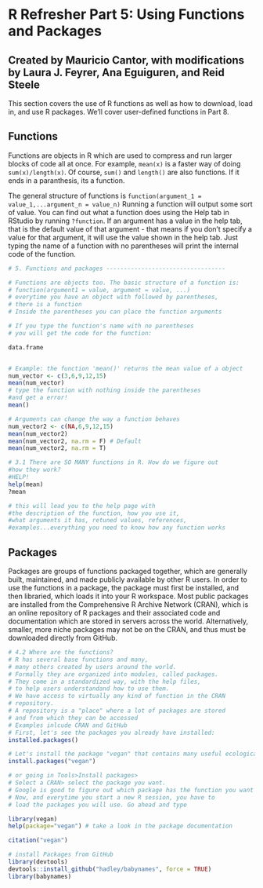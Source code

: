 # R Refresher Part 5: Using Functions and Packages

## Created by Mauricio Cantor, with modifications by Laura J. Feyrer, Ana Eguiguren, and Reid Steele

This section covers the use of R functions as well as how to download, load in, and use R packages. We'll cover user-defined functions in Part 8.

## Functions

Functions are objects in R which are used to compress and run larger blocks of code all at once. For example, `mean(x)` is a faster way of doing `sum(x)/length(x)`. Of course, `sum()` and `length()` are also functions. If it ends in a paranthesis, its a function.

The general structure of functions is `function(argument_1 = value_1,...argument_n = value_n)` Running a function will output some sort of value. You can find out what a function does using the Help tab in RStudio by running `?function`. If an argument has a value in the help tab, that is the default value of that argument - that means if you don't specify a value for that argument, it will use the value shown in the help tab. Just typing the name of a function with no parentheses will print the internal code of the function. 

```r
# 5. Functions and packages ----------------------------------

# Functions are objects too. The basic structure of a function is:
# function(argument1 = value, argument = value, ...)
# everytime you have an object with followed by parentheses,
# there is a function
# Inside the parentheses you can place the function arguments

# If you type the function's name with no parentheses 
# you will get the code for the function:

data.frame


# Example: the function 'mean()' returns the mean value of a object
num_vector <- c(3,6,9,12,15)
mean(num_vector)
# type the function with nothing inside the parentheses 
#and get a error!
mean()

# Arguments can change the way a function behaves
num_vector2 <- c(NA,6,9,12,15)
mean(num_vector2)
mean(num_vector2, na.rm = F) # Default
mean(num_vector2, na.rm = T)

# 3.1 There are SO MANY functions in R. How do we figure out 
#how they work? 
#HELP!
help(mean)
?mean

# this will lead you to the help page with 
#the description of the function, how you use it, 
#what arguments it has, retuned values, references, 
#examples...everything you need to know how any function works

```

## Packages

Packages are groups of functions packaged together, which are generally built, maintained, and made publicly available by other R users. In order to use the functions in a package, the package must first be installed, and then libraried, which loads it into your R workspace. Most public packages are installed from the Comprehensive R Archive Network (CRAN), which is an online repository of R packages and their associated code and documentation which are stored in servers across the world. Alternatively, smaller, more niche packages may not be on the CRAN, and thus must be downloaded directly from GitHub.

```r

# 4.2 Where are the functions?
# R has several base functions and many, 
# many others created by users around the world.
# Formally they are organized into modules, called packages. 
# They come in a standardized way, with the help files, 
# to help users understandand how to use them. 
# We have access to virtually any kind of function in the CRAN 
# repository.
# A repository is a "place" where a lot of packages are stored
# and from which they can be accessed
# Examples inlcude CRAN and GitHub
# First, let's see the packages you already have installed:
installed.packages()

# Let's install the package "vegan" that contains many useful ecological tools. We can do it by typing:
install.packages("vegan")

# or going in Tools>Install packages> 
# Select a CRAN> select the package you want. 
# Google is good to figure out which package has the function you want
# Now, and everytime you start a new R session, you have to 
# load the packages you will use. Go ahead and type

library(vegan)
help(package="vegan") # take a look in the package documentation

citation("vegan")

# install Packages from GitHub
library(devtools)
devtools::install_github("hadley/babynames", force = TRUE)
library(babynames)
```

